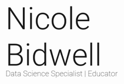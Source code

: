 <span style="font-size: 6em; font-weight: 300; font-family: 'Roboto', sans-serif; display: block; margin-bottom: -0.3em;">Nicole Bidwell</span>

<span style="font-size: 1.5em; font-family: 'Roboto', sans-serif; font-weight: 200;">
    Data Science Specialist | Educator
</span>

<a href="index.qmd#about" class="btn btn-custom-arrow" style="margin-top: 200px;"></a>

